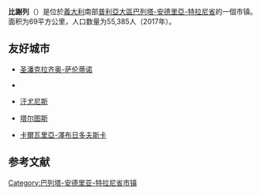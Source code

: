 {{Infobox Italian comune
| name                = 比谢列
| official_name       = Comune di Bisceglie
| native_name         = {{native name|it|Bisceglie}}<br/>{{native name|nap|Vescégghie}}
| image_skyline       = Puglia Bisceglie1 tango7174.jpg
| imagesize           = 
| image_alt           = 
| image_caption       = 比谢列的港口
| image_shield        = Bisceglie-Stemma.png
| shield_alt          = 
| image_map           = 
| map_alt             = 
| map_caption         = 
| pushpin_label_position = bottom
| pushpin_map_alt     = 
| coordinates         = {{coord|41|14|35|N|16|30|19|E|region:IT_type:city(53956)|display=inline}}
| coordinates_footnotes = 
| region              = [[普利亚大区|普利亚大区]] 
| province            = [[巴列塔-安德里亞-特拉尼省|巴列塔-安德里亞-特拉尼省]] 
| frazioni            = 
| mayor_party         = 
| mayor               = Vittorio Fata
| area_footnotes      = 
| area_total_km2      = 69.25
| population_footnotes = <ref>https://ugeo.urbistat.com/AdminStat/en/it/demografia/dati-sintesi/bisceglie/110003/4</ref>
| population_total    = 55385
| population_as_of    = 2017年12月31日数据
| pop_density_footnotes = 
| elevation_footnotes = 
| elevation_m         = 16
| twin1               = 
| twin1_country       = 
| saint               = [[Maurus,_Pantalemon_and_Sergius|Sts. Maurus, Sergius and Pantaleon]]<ref>Source for patrons: http://www.comuni-italiani.it/072/009/index.html</ref>
| day                 = 8月的第一个星期一
| postal_code         = 76011
| area_code           = 080
| website             = {{official website|http://www.comune.bisceglie.bt.it/}}
| footnotes           = 
}}
'''比謝列'''（{{lang-it|Bisceglie}}）是位於[[義大利|義大利]]南部[[普利亞大區|普利亞大區]][[巴列塔-安德里亞-特拉尼省|巴列塔-安德里亞-特拉尼省]]的一個市镇。面积为69平方公里，人口数量为55,385人（2017年）。

==友好城市==
* {{ITA}}[[圣潘克拉齐奥-萨伦蒂诺|圣潘克拉齐奥-萨伦蒂诺]]
* {{JOR}}{{tsl|en|Fuheis|}}
* {{PSE}}[[汗尤尼斯|汗尤尼斯]]
* {{SYR}}[[塔尔图斯|塔尔图斯]]
* {{POL}}[[卡爾瓦里亞-澤布日多夫斯卡|卡爾瓦里亞-澤布日多夫斯卡]]

== 参考文献 ==
{{Reflist}}

{{巴爾萊塔-安德里亞-特蘭尼省市鎮}}

{{DEFAULTSORT:Bisceglie}}
[[Category:巴列塔-安德里亚-特拉尼省市镇|Category:巴列塔-安德里亚-特拉尼省市镇]]